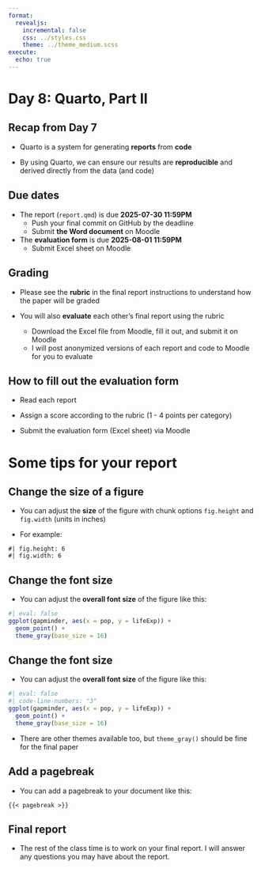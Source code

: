 ```yaml
---
format:
  revealjs:
    incremental: false
    css: ../styles.css
    theme: ../theme_medium.scss
execute: 
  echo: true
---
```


# Day 8: Quarto, Part II

## Recap from Day 7

- Quarto is a system for generating **reports** from **code**

- By using Quarto, we can ensure our results are **reproducible** and derived directly from the data (and code)

## Due dates

- The report (`report.qmd`) is due **2025-07-30 11:59PM**
  - Push your final commit on GitHub by the deadline
  - Submit **the Word document** on Moodle

- The **evaluation form** is due **2025-08-01 11:59PM**
  - Submit Excel sheet on Moodle

## Grading

- Please see the **rubric** in the final report instructions to understand how the paper will be graded

- You will also **evaluate** each other's final report using the rubric
  - Download the Excel file from Moodle, fill it out, and submit it on Moodle
  - I will post anonymized versions of each report and code to Moodle for you to evaluate

## How to fill out the evaluation form

- Read each report

- Assign a score according to the rubric (1 - 4 points per category)

- Submit the evaluation form (Excel sheet) via Moodle

# Some tips for your report

## Change the size of a figure

- You can adjust the **size** of the figure with chunk options `fig.height` and `fig.width` (units in inches)

- For example:

```
#| fig.height: 6
#| fig.width: 6
```

## Change the font size

- You can adjust the **overall font size** of the figure like this:

```r
#| eval: false
ggplot(gapminder, aes(x = pop, y = lifeExp)) +
  geom_point() +
  theme_gray(base_size = 16)
```

## Change the font size

- You can adjust the **overall font size** of the figure like this:

```r
#| eval: false
#| code-line-numbers: "3"
ggplot(gapminder, aes(x = pop, y = lifeExp)) +
  geom_point() +
  theme_gray(base_size = 16)
```

::: {.incremental}

- There are other themes available too, but `theme_gray()` should be fine for the final paper

:::

## Add a pagebreak

- You can add a pagebreak to your document like this:

 <code>&lbrace;&lbrace;</code>`< pagebreak >`<code>&rbrace;&rbrace;</code>

## Final report

- The rest of the class time is to work on your final report. I will answer any questions you may have about the report.